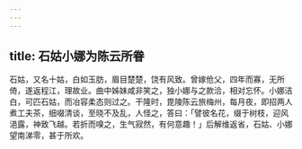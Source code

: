 ```yaml
---
---
---
```

title: 石姑小娜为陈云所眷
---



石姑，又名十姑，白如玉肪，眉目楚楚，饶有风致。曾嫁伧父，四年而寡，无所倚，遂返程江，理故业。曲中姊妹咸非笑之，独小娜与之款洽，相对忘怀。小娜洁白，可匹石姑，而冶容柔态则过之。干隆时，毘陵陈云旅梅州，每月夜，即招两人煮工夫茶，细啜清谈，至晓不及乱，人怪之，答曰：「譬彼名花，缀于树枝，迎风浥露，神致飞越。若折而嗅之，生气寂然，有何意趣！」后解维返省，石姑、小娜望南涕零，甚于所欢。